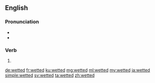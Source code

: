 ==English==

===Pronunciation===
* {{IPA|/ˈwɛtəd/|lang=en}}
* {{homophones|lang=en|whetted}}

===Verb===
{{head|en|verb form}}

# {{en-past of|wet}}

[[de:wetted]]
[[fr:wetted]]
[[ku:wetted]]
[[mg:wetted]]
[[ml:wetted]]
[[my:wetted]]
[[ja:wetted]]
[[simple:wetted]]
[[sv:wetted]]
[[ta:wetted]]
[[zh:wetted]]